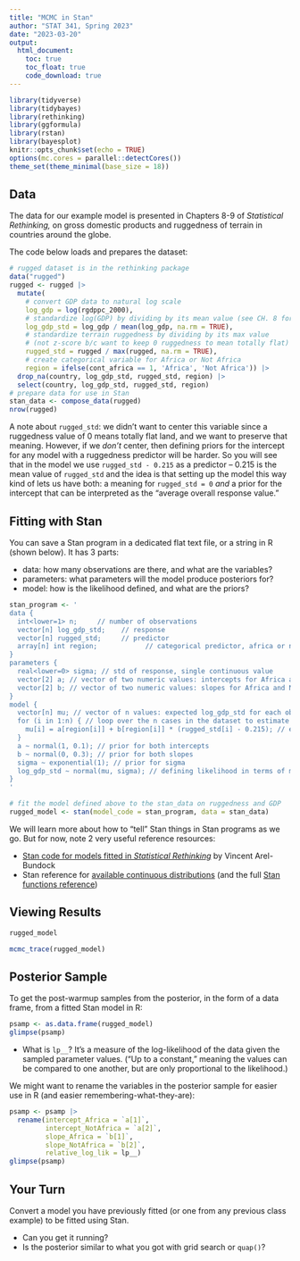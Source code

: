 ```yaml
---
title: "MCMC in Stan"
author: "STAT 341, Spring 2023"
date: "2023-03-20"
output: 
  html_document:
    toc: true
    toc_float: true
    code_download: true
---
```


```r
library(tidyverse)
library(tidybayes)
library(rethinking)
library(ggformula)
library(rstan)
library(bayesplot)
knitr::opts_chunk$set(echo = TRUE)
options(mc.cores = parallel::detectCores())
theme_set(theme_minimal(base_size = 18))
```

## Data

The data for our example model is presented in Chapters 8-9 of *Statistical Rethinking,* on gross domestic products and ruggedness of terrain in countries around the globe. 

The code below loads and prepares the dataset:

```r
# rugged dataset is in the rethinking package
data("rugged")
rugged <- rugged |>
  mutate(
    # convert GDP data to natural log scale
    log_gdp = log(rgdppc_2000),
    # standardize log(GDP) by dividing by its mean value (see CH. 8 for rationale)
    log_gdp_std = log_gdp / mean(log_gdp, na.rm = TRUE),
    # standardize terrain ruggedness by dividing by its max value
    # (not z-score b/c want to keep 0 ruggedness to mean totally flat)
    rugged_std = rugged / max(rugged, na.rm = TRUE),
    # create categorical variable for Africa or Not Africa
    region = ifelse(cont_africa == 1, 'Africa', 'Not Africa')) |>
  drop_na(country, log_gdp_std, rugged_std, region) |>
  select(country, log_gdp_std, rugged_std, region)
# prepare data for use in Stan
stan_data <- compose_data(rugged)
nrow(rugged)
```

A note about `rugged_std`: we didn't want to center this variable since a ruggedness value of 0 means totally flat land, and we want to preserve that meaning. However, if we *don't* center, then defining priors for the intercept for any model with a ruggedness predictor will be harder. So you will see that in the model we use `rugged_std - 0.215` as a predictor -- 0.215 is the mean value of `rugged_std` and the idea is that setting up the model this way kind of lets us have both: a meaning for `rugged_std = 0` *and* a prior for the intercept that can be interpreted as the "average overall response value."

## Fitting with Stan

You can save a Stan program in a dedicated flat text file, or a string in R (shown below). It has 3 parts:

- data: how many observations are there, and what are the variables?
- parameters: what parameters will the model produce posteriors for?
- model: how is the likelihood defined, and what are the priors?

```r
stan_program <- '
data {
  int<lower=1> n;     // number of observations
  vector[n] log_gdp_std;    // response
  vector[n] rugged_std;     // predictor
  array[n] int region;            // categorical predictor, africa or not
}
parameters {
  real<lower=0> sigma; // std of response, single continuous value
  vector[2] a; // vector of two numeric values: intercepts for Africa and Not Africa
  vector[2] b; // vector of two numeric values: slopes for Africa and Not Africa
}
model {
  vector[n] mu; // vector of n values: expected log_gdp_std for each observation
  for (i in 1:n) { // loop over the n cases in the dataset to estimate mu_i values
    mu[i] = a[region[i]] + b[region[i]] * (rugged_std[i] - 0.215); // expected log_gdp_std is region-specific intercept + region-specific slope * (rugged_std = 0.215)
  }
  a ~ normal(1, 0.1); // prior for both intercepts
  b ~ normal(0, 0.3); // prior for both slopes
  sigma ~ exponential(1); // prior for sigma
  log_gdp_std ~ normal(mu, sigma); // defining likelihood in terms of mus and sigma
}
'

# fit the model defined above to the stan_data on ruggedness and GDP
rugged_model <- stan(model_code = stan_program, data = stan_data)
```

We will learn more about how to "tell" Stan things in Stan programs as we go. But for now, note 2 very useful reference resources:

- [Stan code for models fitted in *Statistical Rethinking*](https://vincentarelbundock.github.io/rethinking2/) by Vincent Arel-Bundock
- Stan reference for [available continuous distributions](https://mc-stan.org/docs/functions-reference/continuous-distributions.html) (and the full [Stan functions reference](https://mc-stan.org/docs/functions-reference/index.html))

## Viewing Results

```r
rugged_model
```

```r
mcmc_trace(rugged_model)
```

## Posterior Sample

To get the post-warmup samples from the posterior, in the form of a data frame, from a fitted Stan model in R:

```r
psamp <- as.data.frame(rugged_model)
glimpse(psamp)
```

- What is `lp__`? It's a measure of the log-likelihood of the data given the sampled parameter values. ("Up to a constant," meaning the values can be compared to one another, but are only proportional to the likelihood.)

We might want to rename the variables in the posterior sample for easier use in R (and easier remembering-what-they-are):

```r
psamp <- psamp |>
  rename(intercept_Africa = `a[1]`,
         intercept_NotAfrica = `a[2]`,
         slope_Africa = `b[1]`,
         slope_NotAfrica = `b[2]`,
         relative_log_lik = lp__)
glimpse(psamp)
```

## Your Turn

Convert a model you have previously fitted (or one from any previous class example) to be fitted using Stan.

- Can you get it running?
- Is the posterior similar to what you got with grid search or `quap()`?